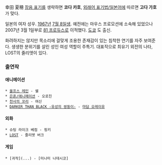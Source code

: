 幸田 夏穂
[[장음 표기]]를 생략하면 '''코다 카호''', [[외래어 표기법/일본어]]에 따르면 '''고다 가호'''가 맞다.

일본의 여자 성우. [[1967년]] [[7월 8일]]생. 예전에는 마우스 프로모션에 소속해 있었으나 2007년 3월 1일부로 [[81 프로듀스]]로 이적했다. [[도쿄]] 도 출신.

화려하지는 않지만 목소리에 걸맞게 조용한 존재감이 있는 침착한 연기를 자주 보여준다. 생생한 분위기를 살린 성인 여성 역할이 주특기. 대표작으로 최유기 외전의 나타, LOST의 줄리엣이 있다.

=== 출연작 ===
==== 애니메이션 ====
 * [[울프스 레인]] - 쉘
 * [[은혼/애니메이션]] - 오로친
 * [[천사의 꼬리]] - 여신
 * [[DARKER THAN BLACK -유성의 쌍둥이-]] - [[마담 오레이유]]

==== 외화 ====
 * 슈팅 라이크 베컴 - 핑키
 * [[LOST]] - 줄리엣 버크

==== 게임 ====
 * [귀작](...) - [미나미 나데시코]

